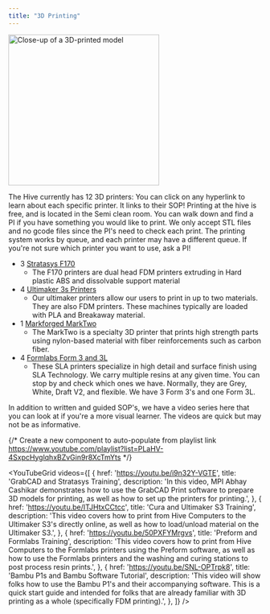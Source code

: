 ```yaml
---
title: "3D Printing"
---
```




<Image class="border-2 border-slate-200 rounded-lg" src={printing} alt="Close-up of a 3D-printed model" width="300" />

The Hive currently has 12 3D printers: You can click on any hyperlink to learn about each specific printer. It links to their SOP! Printing at the hive is free, and is located in the Semi clean room. You can walk down and find a PI if you have something you would like to print. We only accept STL files and no gcode files since the PI's need to check each print. The printing system works by queue, and each printer may have a different queue. If you're not sure which printer you want to use, ask a PI! 

- 3 [Stratasys F170](https://gtvault.sharepoint.com/:w:/s/HiveMakerspace/Ef7iyiLm_GVDp-9IKzhD9pMBvry161uWPPmIvquWYvmKFA?e=2GyH4b)
    - The F170 printers are dual head FDM printers extruding in Hard plastic ABS and dissolvable support material
- 4 [Ultimaker 3s Printers](https://gtvault.sharepoint.com/:w:/s/HiveMakerspace/EQB_pfv2h5ZJq3Uc8NsnL6MBlJfJ2CFfugPA75lm8akXlw?e=WeQ1sQ)
    - Our ultimaker printers allow our users to print in up to two materials. They are also FDM printers. These machines typically are loaded with PLA and Breakaway material.
- 1 [Markforged MarkTwo](https://gtvault.sharepoint.com/:w:/s/HiveMakerspace/EVKBTObQTX1NvCcuv44NsoEBBZpRPr3lrXltXi_1dKbkag?e=FUuhQx)
    - The MarkTwo is a specialty 3D printer that prints high strength parts using nylon-based material with fiber reinforcements such as carbon fiber.
- 4 [Formlabs Form 3 and 3L](https://gtvault.sharepoint.com/:w:/s/HiveMakerspace/Ef2e_5JlTxVKrTe6SbPqZA8Bd9ddg5UHqb-Qg2FrPMrVMg?e=5z0uc4)
    - These SLA printers specialize in high detail and surface finish using SLA Technology. We carry multiple resins at any given time. You can stop by and check which ones we have. Normally, they are Grey, White, Draft V2, and flexible. We have 3 Form 3's and one Form 3L.

In addition to written and guided SOP's, we have a video series here that you can look at if you're a more visual learner. The videos are quick but may not be as informative.


{/* Create a new component to auto-populate from playlist link https://www.youtube.com/playlist?list=PLaHV-4SxpcHyglqhxBZvGin9r8XcTmYts */}

<YouTubeGrid
	videos={[
		{
			href: 'https://youtu.be/i9n32Y-VGTE',
			title: 'GrabCAD and Stratasys Training',
			description: 'In this video, MPI Abhay Cashikar demonstrates how to use the GrabCAD Print software to prepare 3D models for printing, as well as how to set up the printers for printing.',
		},
		{
			href: 'https://youtu.be/ITJHtxCCtcc',
			title: 'Cura and Ultimaker S3 Training',
			description: 'This video covers how to print from Hive Computers to the Ultimaker S3\'s directly online, as well as how to load/unload material on the Ultimaker S3.',
		},
		{
			href: 'https://youtu.be/50PXFYMrgvs',
			title: 'Preform and Formlabs Training',
			description: 'This video covers how to print from Hive Computers to the Formlabs printers using the Preform software, as well as how to use the Formlabs printers and the washing and curing stations to post process resin prints.',
		},
		{
			href: 'https://youtu.be/SNL-OPTrpk8',
			title: 'Bambu P1s and Bambu Software Tutorial',
			description: 'This video will show folks how to use the Bambu P1\'s and their accompanying software. This is a quick start guide and intended for folks that are already familiar with 3D printing as a whole (specifically FDM printing).',
		},
	]}
/>